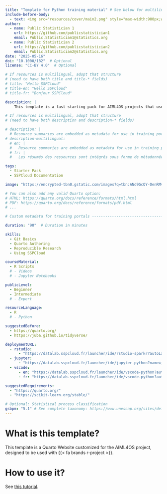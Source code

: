 ```yaml
---
title: "Template for Python training material" # See below for multilingual resource
include-before-body:
  - text: <img src="resources/cover/main2.png" style="max-width:900px;width:100%"><br>
author:
  - name: Public Statistician 1
    url: https://github.com/publicstatistician1
    email: Public.Statistician1@statistics.org
  - name: Public Statistician 2
    url: https://github.com/publicstatistician2
    email: Public.Statistician2@statistics.org
date: "2025-05-16"
doi: "10.1000/182"  # Optional
license: "CC-BY 4.0"  # Optional

# If resources is multilingual, adopt that structure
# (need to have both title and title-* fields)
# title: "Hello SSPCloud"
# title-en: "Hello SSPCloud"
# title-fr: "Bonjour SSPCloud"

description: |
    This template is a fast starting pack for AIML4OS projects that use `Python`. For `R` projects, see [this `Github` repository](https://github.com/InseeFrLab/AIML4OS-template-quarto-r).

# If resources is multilingual, adopt that structure
# (need to have both description and description-* fields)

# description: |
  # Resource summaries are embedded as metadata for use in training portals and for sharing on social media.
# description-multilingual:
  # en: |
  #   Resource summaries are embedded as metadata for use in training portals and for sharing on social media.
  # fr: |
  #   Les résumés des ressources sont intégrés sous forme de métadonnées, utiles pour les portails de formation ou le partage sur les réseaux sociaux.

tags:
  - Starter Pack
  - SSPCloud Documentation

image: "https://encrypted-tbn0.gstatic.com/images?q=tbn:ANd9GcQY-OenRMvFyZUfDm_snUCxpV4SyaHvUeqObA&s"

# You can also add any valid Quarto option:
# HTML: https://quarto.org/docs/reference/formats/html.html
# PDF: https://quarto.org/docs/reference/formats/pdf.html
# ...

# Custom metadata for training portals -------------------------------------

duration: "90"  # Duration in minutes

skills:
  - Git Basics
  - Quarto Authoring
  - Reproducible Research
  - Using SSPCloud

courseMaterial:
  - R Scripts
  # - Videos
  # - Jupyter Notebooks

publicLevel:
  - Beginner
  - Intermediate
  # - Expert

resourceLanguage:
  - R
  # - Python

suggestedBefore:
  - https://quarto.org/
  - https://juba.github.io/tidyverse/

deploymentURL:
  - rstudio:
      - "https://datalab.sspcloud.fr/launcher/ide/rstudio-sparkr?autoLaunch=true&init.personalInit=%C2%ABhttps%3A%2F%2Fraw.githubusercontent.com%2FInseeFrLab%2Fformation-bceao%2Fmain%2Ftp%2Finit-tp.sh%C2%BB&resources.limits.memory=%C2%AB100Gi%C2%BB&persistence.size=%C2%AB40Gi%C2%BB&init.personalInitArgs=%C2%ABen%C2%BB"
  - jupyter:
      - "https://datalab.sspcloud.fr/launcher/ide/jupyter-python?name=jupyter-python&shared=false&version=1.13.44&autoLaunch=true&init.personalInit=%C2%ABhttps%3A%2F%2Fraw.githubusercontent.com%2Flinogaliana%2Fpython-datascientist%2Fmaster%2Fsspcloud%2Finit-jupyter.sh%C2%BB&init.personalInitArgs=%C2%ABen%2Fmanipulation%2001_numpy%C2%BB"
  - vscode:
      - en: "https://datalab.sspcloud.fr/launcher/ide/vscode-python?autoLaunch=true&onyxia.friendlyName=%C2%AB03_geopandas_intro%C2%BB&init.personalInit=%C2%ABhttps%3A%2F%2Fraw.githubusercontent.com%2Flinogaliana%2Fpython-datascientist%2Fmaster%2Fsspcloud%2Finit-vscode.sh%C2%BB&init.personalInitArgs=%C2%ABen/manipulation%2003_geopandas_intro%C2%BB&security.allowlist.enabled=false"
      - fr: "https://datalab.sspcloud.fr/launcher/ide/vscode-python?autoLaunch=true&onyxia.friendlyName=%C2%AB03_geopandas_intro%C2%BB&init.personalInit=%C2%ABhttps%3A%2F%2Fraw.githubusercontent.com%2Flinogaliana%2Fpython-datascientist%2Fmaster%2Fsspcloud%2Finit-vscode.sh%C2%BB&init.personalInitArgs=%C2%ABen/manipulation%2003_geopandas_intro%C2%BB&security.allowlist.enabled=false"

suggestedRequirements:
  - "https://quarto.org/"
  - "https://scikit-learn.org/stable/"

# Optional: Statistical process classification
gsbpm: "5.1" # See complete taxonomy: https://www.unescap.org/sites/default/d8files/event-documents/GSBPM_v5.1_R_for_SBP_8-18Apr2024.pdf
---
```



# What is this template?

This template is a Quarto Website customized for the AIML4OS project, designed to be used with {{< fa brands r-project >}}.

# How to use it?

See [this tutorial](https://inseefrlab.github.io/formation-starting-pack/).




